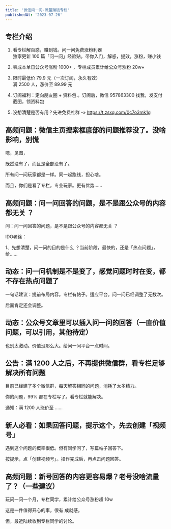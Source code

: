 ```yaml
---
title: '微信问一问·流量赚钱专栏'
publishedAt: '2023-07-26'
---
```


## 专栏介绍

1. 看专栏解百惑，赚到钱。问一问免费涨粉利器  
独家更新 100 篇「问一问」经验贴。带你入门，解惑，提效，涨粉，赚小钱  
  
2. 零成本单日公众号涨粉 1000+ ，专栏成员累计给公众号涨粉 20w+  
  
3. 限时最低价 79.9 元（一次订阅，永久有效）  
 满 2500 人，涨价至 89.99 元  
  
4. 订阅福利：定向朋友圈 + 资料包 。订阅后，微信 957863300 找我，发支付截图，领资料包  
  
5. 没想清楚是否有用？先进免费社群 -» https://t.zsxq.com/0c7o3mk1g

## 高频问题：微信主页搜索框底部的问题推荐没了。没啥影响，别慌
嗯，见图，

既然没有了，而且是全部没有了。

所有问一问玩家都是一样。同一起跑线，担心啥。

而且，你们是看了专栏，专业玩家。更有优势......

## 高频问题：问一问回答的问题，是不是跟公众号的内容都无关 ？
问：问一问回答的问题，是不是跟公众号的内容都无关 ？

IDO老徐：

1、先想清楚，问一问的目的是什么 ？当前阶段，最快的，还是「热点问题」，给......

## 动态：问一问机制是不是变了，感觉问题时时在变，都不存在热点问题了

一句话建议：提前布局内容。专栏有帖子。适应平台。问一问已经调整了无数次。

后面肯定还会调整。

## 动态：公众号文章里可以插入问一问的回答（一直价值问题，可以引用，其他待定）

也别太激动。价值没那么大。给问一问平台一点时间。

## 公告：满 1200 人之后，不再提供微信群，看专栏足够解决所有问题
目前已经建了多个微信群，每天解答相同的问题，消耗了太多精力。

你的问题，99% 都在专栏写了。看专栏就能解决。

通知：满 1200 人涨价至 ......

## 新人必看：如果回答问题，提示这个，先去创建「视频号」

遇到这个问题的概率很低。但有同学问了，写篇帖子回答下。

按提示，点「创建视频号」。操作完成后，再点击问题回答。

## 高频问题：新号回答的内容更容易爆？老号没啥流量了？（一些建议）
玩问一问一个月，专栏同学，累计给公众号涨粉超 10w

这是一件值得开心的事，很有 成就感。

但，最近陆续收到专栏同学的讨论。
